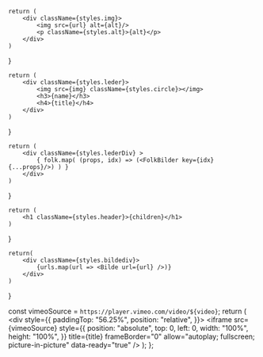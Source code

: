 
    return (
        <div className={styles.img}>
            <img src={url} alt={alt}/>
            <p className={styles.alt}>{alt}</p>
        </div>
    )
}

    return (
        <div className={styles.leder}>
            <img src={img} className={styles.circle}></img>
            <h3>{name}</h3>
            <h4>{title}</h4>
        </div>
    )
}

    return (
        <div className={styles.lederDiv} >
            { folk.map( (props, idx) => (<FolkBilder key={idx} {...props}/>) ) }
        </div>
    )
}

    return (
        <h1 className={styles.header}>{children}</h1>
    )
}

    return(
        <div className={styles.bildediv}>
            {urls.map(url => <Bilde url={url} />)}
        </div>
    )
}

  const vimeoSource = `https://player.vimeo.com/video/${video}`;
  return (
    <div style={{
      paddingTop: "56.25%",
      position: "relative",
    }}>
      <iframe
        src={vimeoSource}
        style={{
          position: "absolute",
          top: 0,
          left: 0,
          width: "100%",
          height: "100%",
        }}
        title={title}
        frameBorder="0"
        allow="autoplay; fullscreen; picture-in-picture"
        data-ready="true"
      />
    </div>
  );
};
